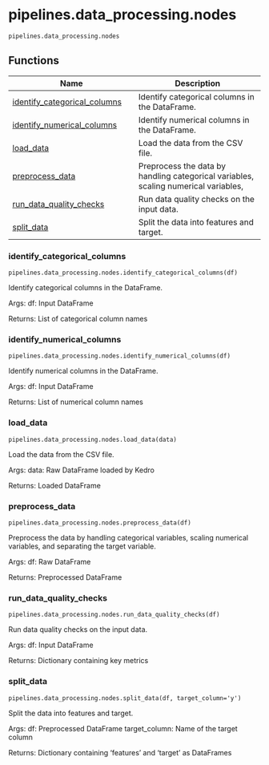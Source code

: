 # pipelines.data_processing.nodes { #tathagata_ai_839.pipelines.data_processing.nodes }

`pipelines.data_processing.nodes`



## Functions

| Name | Description |
| --- | --- |
| [identify_categorical_columns](#tathagata_ai_839.pipelines.data_processing.nodes.identify_categorical_columns) | Identify categorical columns in the DataFrame. |
| [identify_numerical_columns](#tathagata_ai_839.pipelines.data_processing.nodes.identify_numerical_columns) | Identify numerical columns in the DataFrame. |
| [load_data](#tathagata_ai_839.pipelines.data_processing.nodes.load_data) | Load the data from the CSV file. |
| [preprocess_data](#tathagata_ai_839.pipelines.data_processing.nodes.preprocess_data) | Preprocess the data by handling categorical variables, scaling numerical variables, |
| [run_data_quality_checks](#tathagata_ai_839.pipelines.data_processing.nodes.run_data_quality_checks) | Run data quality checks on the input data. |
| [split_data](#tathagata_ai_839.pipelines.data_processing.nodes.split_data) | Split the data into features and target. |

### identify_categorical_columns { #tathagata_ai_839.pipelines.data_processing.nodes.identify_categorical_columns }

`pipelines.data_processing.nodes.identify_categorical_columns(df)`

Identify categorical columns in the DataFrame.

Args:
    df: Input DataFrame

Returns:
    List of categorical column names

### identify_numerical_columns { #tathagata_ai_839.pipelines.data_processing.nodes.identify_numerical_columns }

`pipelines.data_processing.nodes.identify_numerical_columns(df)`

Identify numerical columns in the DataFrame.

Args:
    df: Input DataFrame

Returns:
    List of numerical column names

### load_data { #tathagata_ai_839.pipelines.data_processing.nodes.load_data }

`pipelines.data_processing.nodes.load_data(data)`

Load the data from the CSV file.

Args:
    data: Raw DataFrame loaded by Kedro

Returns:
    Loaded DataFrame

### preprocess_data { #tathagata_ai_839.pipelines.data_processing.nodes.preprocess_data }

`pipelines.data_processing.nodes.preprocess_data(df)`

Preprocess the data by handling categorical variables, scaling numerical variables,
and separating the target variable.

Args:
    df: Raw DataFrame

Returns:
    Preprocessed DataFrame

### run_data_quality_checks { #tathagata_ai_839.pipelines.data_processing.nodes.run_data_quality_checks }

`pipelines.data_processing.nodes.run_data_quality_checks(df)`

Run data quality checks on the input data.

Args:
    df: Input DataFrame

Returns:
    Dictionary containing key metrics

### split_data { #tathagata_ai_839.pipelines.data_processing.nodes.split_data }

`pipelines.data_processing.nodes.split_data(df, target_column='y')`

Split the data into features and target.

Args:
    df: Preprocessed DataFrame
    target_column: Name of the target column

Returns:
    Dictionary containing 'features' and 'target' as DataFrames